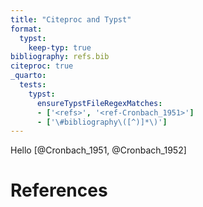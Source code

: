 ```yaml
---
title: "Citeproc and Typst"
format: 
  typst:
    keep-typ: true
bibliography: refs.bib
citeproc: true
_quarto:
  tests: 
    typst:
      ensureTypstFileRegexMatches:
      - ['<refs>', '<ref-Cronbach_1951>']
      - ['\#bibliography\([^)]*\)']
---
```


Hello [@Cronbach_1951, @Cronbach_1952]

# References